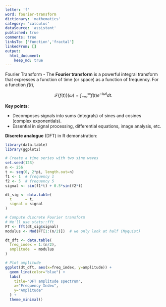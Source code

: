 ```yaml
---
letter: 'f'
word: fourier-transform
dictionary: 'mathematics'
category: 'calculus'
dataSource: 'assistant'
published: true
comments: true
linksTo: ['function','fractal']
linkedFrom: []
output:
  html_document:
    keep_md: true
---
```




<a id="fourier-transform">Fourier Transform</a> - The **Fourier transform** is a powerful integral transform that expresses a function of time (or space) as a function of frequency. For a function $f(t)$,

$$
\mathcal{F}\{f(t)\}(\omega) = \int_{-\infty}^{\infty} f(t) e^{-i\omega t} dt.
$$

**Key points**:
- Decomposes signals into sums (integrals) of sines and cosines (complex exponentials).
- Essential in signal processing, differential equations, image analysis, etc.

**Discrete analogue** (DFT) in R demonstration:


``` r
library(data.table)
library(ggplot2)

# Create a time series with two sine waves
set.seed(123)
n <- 256
t <- seq(0, 2*pi, length.out=n)
f1 <- 1  # frequency 1
f2 <- 5  # frequency 5
signal <- sin(f1*t) + 0.5*sin(f2*t)

dt_sig <- data.table(
  t      = t,
  signal = signal
)

# Compute discrete Fourier transform
# We'll use stats::fft
FT <- fft(dt_sig$signal)
modulus <- Mod(FT[1:(n/2)])  # we only look at half (Nyquist)

dt_dft <- data.table(
  freq_index = 1:(n/2),
  amplitude  = modulus
)

# Plot amplitude
ggplot(dt_dft, aes(x=freq_index, y=amplitude)) +
  geom_line(color="blue") +
  labs(
    title="DFT amplitude spectrum",
    x="Frequency Index",
    y="Amplitude"
  ) +
  theme_minimal()
```

<Figure src="/Users/work/Coding/derecksprojects/derecksnotes.com-playground/derecksnotes.com/client/src/app/dictionaries/mathematics/definitions/mathematics_calculus_f_fourier-transform_files/figure-html/unnamed-chunk-1-1.png">
	
</Figure>

